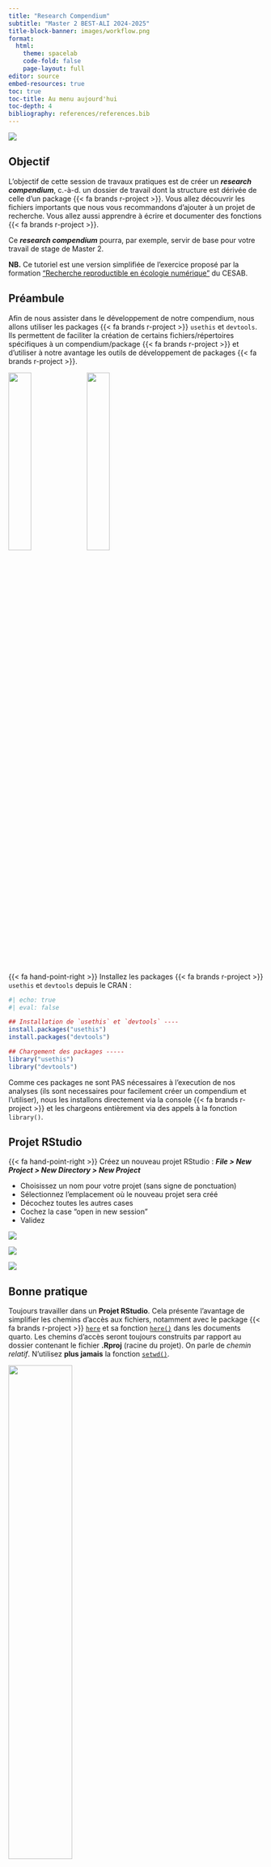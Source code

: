 ```yaml
---
title: "Research Compendium"
subtitle: "Master 2 BEST-ALI 2024-2025"
title-block-banner: images/workflow.png
format:
  html:
    theme: spacelab
    code-fold: false
    page-layout: full
editor: source
embed-resources: true
toc: true
toc-title: Au menu aujourd'hui
toc-depth: 4
bibliography: references/references.bib
---
```


![](images/workflow.png)

::: {.callout-note}
## Objectif

L'objectif de cette session de travaux pratiques est de créer un _**research compendium**_, c.-à-d. un 
dossier de travail dont la structure est dérivée de celle d'un package {{< fa brands r-project >}}.
Vous allez découvrir les fichiers importants que nous vous recommandons d'ajouter à 
un projet de recherche. Vous allez aussi apprendre à écrire et documenter des fonctions {{< fa brands r-project >}}.

Ce _**research compendium**_ pourra, par exemple, servir de base pour votre travail de stage de Master 2.
:::


**NB.** Ce tutoriel est une version simplifiée de l'exercice proposé par la formation ["Recherche reproductible en écologie numérique"](https://rdatatoolbox.github.io/) du CESAB.

## Préambule

Afin de nous assister dans le développement de notre compendium,
nous allons utiliser les packages {{< fa brands r-project >}} 
`usethis` et `devtools`. Ils permettent de faciliter la création de certains fichiers/répertoires
spécifiques à un compendium/package {{< fa brands r-project >}} et d'utiliser à notre avantage les outils de développement de packages {{< fa brands r-project >}}.

::: {layout-ncol=2}

![](images/usethis.png){width="30%"}
![](images/devtools.svg){width="30%"}

:::

{{< fa hand-point-right >}} Installez les packages {{< fa brands r-project >}} `usethis` et `devtools` depuis le CRAN :

```r
#| echo: true
#| eval: false

## Installation de `usethis` et `devtools` ----
install.packages("usethis")
install.packages("devtools")

## Chargement des packages -----
library("usethis")
library("devtools")
```


::: {.callout-note}

Comme ces packages ne sont PAS nécessaires à l'execution de nos analyses (ils sont necessaires pour facilement créer un compendium et l'utiliser), nous les installons directement via la console {{< fa brands r-project >}} et les chargeons entièrement via des appels à la fonction `library()`.

:::



## Projet RStudio

{{< fa hand-point-right >}}  Créez un nouveau projet RStudio : **_File > New Project > New Directory > New Project_**

- Choisissez un nom pour votre projet (sans signe de ponctuation)
- Sélectionnez l'emplacement où le nouveau projet sera créé
- Décochez toutes les autres cases
- Cochez la case "open in new session"
- Validez

::: {layout-ncol=3}

![](images/rstudio_new_project_1.png)

![](images/rstudio_new_project_2.png)

![](images/rstudio_new_project_3.png)

:::

::: {.callout-tip}
## Bonne pratique

Toujours travailler dans un **Projet RStudio**. Cela présente l'avantage de simplifier les chemins d'accès aux fichiers, notamment avec le package {{< fa brands r-project >}} [`here`](https://here.r-lib.org/) et sa fonction [`here()`](https://here.r-lib.org/reference/here.html) dans les documents quarto. Les chemins d'accès seront toujours construits par rapport au dossier contenant le fichier **.Rproj** (racine du projet). On parle de _chemin relatif_. N'utilisez **plus jamais** la fonction [`setwd()`](https://www.rdocumentation.org/packages/base/versions/3.6.2/topics/getwd).

:::

![](images/setwd_VS_rproj.png){width="50%" fig-align="center"}

## Fichier DESCRIPTION

Le fichier **DESCRIPTION** décrit les métadonnées du projet (titre, auteur, description, dépendances requises, etc.). C'est un des éléments essentiels d'un package {{< fa brands r-project >}}. Ici, nous allons le _détourner_ pour l'utiliser dans le cadre d'un compendium afin de bénéficier des outils de développement de packages {{< fa brands r-project >}}. Ajoutons ce fichier avec la fonction `use_description()` de `usethis`.

```r
#| echo: true
#| eval: false

## Ajout d'un fichier DESCRIPTION ----
usethis::use_description(check_name = FALSE)
```

::: {.callout-note}
Notez l'utilisation de `check_name = FALSE` pour pallier les problèmes liés aux restrictions imposées par le CRAN sur les caractères possibles dans les noms de package. 
:::

{{< fa hand-point-right >}} Remplissez les champs utiles du fichier **DESCRIPTION** (Title, Authors@R). Vous pourrez remplir le champ "Description" lorsque vous saurez ce que vous faites.

```
Package: basic_compendium
Title: What the Package Does (One Line, Title Case)
Version: 0.0.0.9000
Authors@R: 
    person("First", "Last", , "first.last@example.com", role = c("aut", "cre"),
           comment = c(ORCID = "YOUR-ORCID-ID"))
Description: What the package does (one paragraph).
License: `use_mit_license()`, `use_gpl3_license()` or friends to pick a
    license
Encoding: UTF-8
Roxygen: list(markdown = TRUE)
RoxygenNote: 7.3.1
```


::: {.callout-tip}
## Bonne pratique

Toujours ajouter un fichier **DESCRIPTION** à la racine du projet. Il permet de décrire le projet et ses auteurs. On le vera ensuite, il est indispensable pour lister les dépendances et les installer facilement.
:::


## Choix d'une Licence

Tout matériel partagé doit disposé d'une licence qui décrit ce qu'il est
possible de faire avec. Ainsi, nous vous recommandons d'ajouter **dès le début du projet** une licence. Pour trouver une licence appropriée à votre projet, rendez-vous, par exemple, sur cette page : <https://chooser-beta.creativecommons.org/>.

Ajoutons la licence [CC-by](https://usethis.r-lib.org/reference/licenses.html) à notre projet avec la fonction `usethis::use_ccby_license()`.

```r
#| echo: true
#| eval: false

## Ajout d'une licence ----
usethis::use_ccby_license()
```

Notez qu'un nouveau fichier a été créé : **LICENSE.md**. Celui-ci détaille le contenu de la license choisie et sera lu par GitHub. Regardez aussi le contenu du fichier **DESCRIPTION** : la section **_License_** a été mise à jour.


::: {.callout-tip}
## Bonne pratique

Toujours ajouter une **LICENSE** à un projet qui sera rendu public. Visitez le site [**creativecommons.org**](https://chooser-beta.creativecommons.org/) pour choisir la plus appropriée à votre projet.

{{< fa lightbulb >}}&nbsp; Si aucune licence n'est renseignée, votre projet est soumis aux règles de la
[No License](https://choosealicense.com/no-permission/) : aucune permission n'est accordée. En
d'autres termes, personne ne peut rien faire avec votre projet (pas d'utilisation, pas de modification, pas de partage, etc.).
:::

:::{.callout-note}

Vous pouvez utiliser le site [**creativecommons.org**](https://chooser-beta.creativecommons.org/) pour obtenir le code source d'un badge reflétant la licence associée à votre compendium :

<p xmlns:cc="http://creativecommons.org/ns#" >This work is licensed under <a href="https://creativecommons.org/licenses/by/4.0/?ref=chooser-v1" target="_blank" rel="license noopener noreferrer" style="display:inline-block;">CC BY 4.0<img style="height:22px!important;margin-left:3px;vertical-align:text-bottom;" src="https://mirrors.creativecommons.org/presskit/icons/cc.svg?ref=chooser-v1" alt=""><img style="height:22px!important;margin-left:3px;vertical-align:text-bottom;" src="https://mirrors.creativecommons.org/presskit/icons/by.svg?ref=chooser-v1" alt=""></a></p>

:::

## Ajout des répertoires

La prochaine étape consiste en la création de sous-répertoires, chacun ayant un rôle précis. Pour cela, utilisez la fonction `dir.create()`.


```r
#| echo: true
#| eval: false

## Ajout de sous-répertoires ----
reps <- c("data", "analyses", "R", "outputs")
lapply(reps, dir.create)

## Plus optimal que ----
# dir.create("data")
# dir.create("analyses")
# dir.create("R")
# dir.create("outputs")

```

::: {.callout-tip}
## Bonne pratique

Un [_**bon Research compendium**_](https://www.youtube.com/watch?v=QuGcoOJKXT8) sera composé de différents sous-répertoires, chacun destiné à accueillir un certain type de fichiers. Par ex. :

- le dossier **data/** contiendra toutes les données brutes nécessaires au projet

- le dossier **outputs/** contiendra tous les résultats générés par les analyses

- le dossier **R/** ne contiendra que des fonctions {{< fa brands r-project >}} (et leurs documentations)

- le dossier **analyses/** contiendra des scripts {{< fa brands r-project >}} (ou des fichiers `.qmd`) qui appeleront les fonctions {{< fa brands r-project >}}. Cette structure peut bien sûr être adaptée selon les besoins et la complexité du projet.

:::


## Données du compendium

Nous voilà fin prêt à travailler !


![](outputs/williams_natcom_2024.png){fig-align="center"}


Nous utiliserons les données associées à l'étude de @williams_deep_2024 dont voici le résumé :

> Biogeographic history can lead to variation in biodiversity across regions, but it remains unclear how the degree of biogeographic isolation among communities may lead to differences in biodiversity. Biogeographic analyses generally treat regions as discrete units, but species assemblages differ in how much biogeographic history they share, just as species differ in how much evolutionary history they share. Here, we use a continuous measure of biogeographic distance, phylobetadiversity, to analyze the influence of biogeographic isolation on the taxonomic and functional diversity of global mammal and bird assemblages. On average, biodiversity is better predicted by environment than by isolation, especially for birds. However, mammals in deeply isolated regions are strongly influenced by isolation; mammal assemblages in Australia and Madagascar, for example, are much less diverse than predicted by environment alone and contain unique combinations of functional traits compared to other regions. Neotropical bat assemblages are far more functionally diverse than Paleotropical assemblages, reflecting the different trajectories of bat communities that have developed in isolation over tens of millions of years. Our results elucidate how long-lasting biogeographic barriers can lead to divergent diversity patterns, against the backdrop of environmental determinism that predominantly structures diversity across most of the world.


Les auteurs explorent les patrons globaux de dissimilarité phylogénétique des mammifères et des oiseaux au regard de l'environnement et des barrières biogéographiques. Ici nos analyses seront simples, elles visent à apprendre à construire et utiliser un compendium : nous allons rapidement explorer et cartographier les patrons de richesse spécifique pour les oiseaux et les mammifères à l'échelle globale en nous appuyant sur des données générées par @williams_deep_2024.


{{< fa hand-point-right >}} Explorez rapidement les différentes sections de l'article et notez la présence des sections "Data availability" et "Code availability". Les auteurs expliquent comment obtenir les données de base qui soutiennent leurs analyses et fournissent un lien vers le *compendium* associé à leur article.

::: {.callout-note}

Vous pouvez télécharger l'article (en open access) dans un sous répertoire `references` pour y avoir accès facilement.

```r
#| echo: true
#| eval: false

## Ajout de sous-répertoires ----
reps <- c("data", "analyses", "R", "outputs", "references")
lapply(reps, dir.create, showWarnings = FALSE)

```

:::


{{< fa hand-point-right >}} Rendez-vous sur le [dépôt github](https://github.com/pwilliams0/Biogeography_and_global_diversity) associé à l'article, explorez le README et le contenu. Pensez-vous pouvoir reproduire (facilement) les analyses de @williams_deep_2024 à l'aide du compendium ?

{{< fa hand-point-right >}} Localisez les fichiers contenant les informations de richesse spécifique pour les oiseaux et les mammifères, notez leurs urls (attention à ne pas récupérer l'url de la page github qui affiche le fichier de données formaté, mais bien l'url du fichier -> bouton "Raw" en haut à droite).

{{< fa hand-point-right >}} Localisez aussi la couche "shapefile" qui correspond à la grille globale utilisée par les auteurs (attention le format "shp" est pénible, il y a plusieurs fichiers pour une seule couche vectorielle).

## Implémentation des fonctions

::: {.callout-note}
## Objectif

Dans cette partie nous allons écrire 2 fonctions {{< fa brands r-project >}} qui vont permettre de télécharger les fichiers de données hébergés sur le dépôt GitHub mentionné ci-dessus. Les fichiers seront enregistrés dans le dossier **data/**.
:::

### Création d'un fichier dans R/

Nous allons d'abord créer un fichier {{< fa brands r-project >}} dans lequel nous écrirons le code source de nos fonctions.

{{< fa hand-point-right >}} Utilisez la fonction [`usethis::use_r()`](https://usethis.r-lib.org/reference/use_r.html) pour créer un fichier `functions.R` dans le dossier **R/**.

```r
#| echo: true
#| eval: false

## Creation d'un fichier functions.R dans R/ --
usethis::use_r("functions")

```


### Écriture des fonctions

Nous allons tout d'abord utiliser la fonction [`utils::download.file()`](https://www.rdocumentation.org/packages/utils/versions/3.6.2/topics/download.file) pour développer un code qui télécharge les données de richesse spécifique pour les oiseaux :

```r
#| echo: true
#| eval: false

## File name ----
filename <- "bird_SR_cells.csv"

## GitHub directory URL ----
url <- "https://raw.githubusercontent.com/pwilliams0/Biogeography_and_global_diversity/refs/heads/main/Data/"

## Complete data source url ----
source_url <- paste0(url, filename)

## Destination ---- 
dest_dir  <- "data"
dest_path <- file.path(dest_dir, filename)

## Download file ----
utils::download.file(url      = source_url,
                     destfile = dest_path,
                     mode     = "wb")

```

::: {.callout-note}

- Ici nous déclarons le nom du fichier une seule fois et nous nous en servons pour créer l'url de la source des données `source_url` puis le chemin de destination du téléchargement `dest_path`.

- Notez l'utilisation de `paste0()` pour l'url et de `file.path` pour le chemin.

- Notez les commentaires et les indentations pour faciliter la lecture du code.

:::

Pour "transformer" ce code en fonction nous allons l'encapsuler dans une déclaration de fonction {{< fa brands r-project >}}, ici nous choisissons d'appeler la fonction `dl_bird_sr` (pour "download bird species richness") :

```r
#| echo: true
#| eval: false

dl_bird_sr <- function() {
  
  ## File name ----
  filename <- "bird_SR_cells.csv"
  
  ## GitHub directory URL ----
  url <- "https://raw.githubusercontent.com/pwilliams0/Biogeography_and_global_diversity/refs/heads/main/Data/"

  ## Complete file url ----
  file_url <- paste0(url, filename)
  
  ## Destination ---- 
  dest_dir  <- "data"
  dest_path <- file.path(dest_dir, filename)
  
  
  ## Download file ----
  utils::download.file(url      = file_url,
                       destfile = dest_path,
                       mode     = "wb")
  
  return(dest_path)
  
}
```


::: {.callout-note}

- Une fonction est un objet {{< fa brands r-project >}} comme les autres : on doit choisir son nom et on utilise le symbole d'attribution `<-` pour la déclarer.

- On utilise `return()` en fin de fonction pour retourner à l'utilisateur le résultat de la fonction. Ici on renvoit simplement le chemin de destination du téléchargement.

- Cette fonction n'a pas de *paramètres* (les parenthèses après `function` sont vides : `<- function()`) : aucune information n'est nécessaire à son fonctionnement, la fonction télécharge les données pour les oiseaux, c'est tout.

:::

Nous allons éxecuter notre fonction. Il faut d'abord la rendre disponible à l'utilisation.

{{< fa hand-point-right >}} pour cela il suffit de sélectioner sa définition et de la charger dans la console `ctrl + entrée`.

{{< fa hand-point-right >}} Observez votre environnement, la fonction apparaît.

pour éxecuter la fonction il suffit de l'appeler dans la console :

```r
#| echo: true
#| eval: false

dl_bird_sr()

```

Plutôt que de créer une deuxième fonction pour les mammifères nous allons modifier notre fonction pour avoir le choix entre plusieurs fichiers à télécharger (par exemple la richesse spécifique des oiseaux OU celle des mammifères).

{{< fa bulb >}} Nous pouvons ajouter un *paramètre* à notre fonction. Le paramètre devra être renseigné à l'utilisation et sa valeur sera observée par le code de la fonction pour choisir quel fichier télécharger :


```r
#| echo: true
#| eval: false

download_sr <- function(taxon) {
  
  ## Inform about the data being dowloaded
  message("# ---- Downloading data for taxon: ", taxon)
  
  ## File name ----
  if (taxon == "bird") filename <- "bird_SR_cells.csv"
  if (taxon == "mamm") filename <- "mamm_SR_cells.csv"
  
  ## GitHub directory URL ----
  url <- "https://raw.githubusercontent.com/pwilliams0/Biogeography_and_global_diversity/refs/heads/main/Data/"

  ## Complete file url ----
  file_url <- paste0(url, filename)
  
  ## Destination ---- 
  dest_dir  <- "data"
  dest_path <- file.path(dest_dir, filename)
  
  
  ## Download file ----
  utils::download.file(url      = file_url,
                       destfile = dest_path,
                       mode     = "wb")
  
  return(dest_path)
  
}
```

::: {.callout-note}

- Le nom de la fonction à changé ...

- On utilise `if ()` pour observer la valeur de `taxon` renseignée par l'utilisateur.

- On utilise `==` pour tester l'égalité de 2 valeurs (`!=`, `<`, `<=`, `>`, `>=` pour les autres comapraisons)

- On devra obligatoirement renseigner une valeur pour `taxon` lors de l'utilisation de la fonction. Sinon elle ne saura pas quel fichier télécharger : `download_sr(taxon = "bird")` ou `download_sr(taxon = "mamm")`.

- Si on ne renseigne pas de valeur pour `taxon` ou si on reseigne une valeur différente de `"bird"` ou `"mamm"`, alors la fonction échoue et renvoit un message d'erreur. C'est une bonne chose !

:::

Nous allons utiliser cette fonction plus tard, patience. En attendant nettoyons notre environnement car la bonne pratique est de charger les fonctions via un autre mécanisme que nous verrons plus tard.


```r
#| echo: true
#| eval: false

rm(dl_bird_sr)

rm(download_sr)

```

::: {.callout-tip}
## Bonne pratique

**Ecrivez des fonctions** : on parle de _Factorisation de code_. Cela rendra votre code plus clair et plus facilement réutilisable. Placez toujours vos fonctions {{< fa brands r-project >}} dans le dossier **R/**. Si vous utilisez des fonctions de dépendances externes, priviligiez cette écriture : `package::fonction()`.
:::

{{< fa hand-point-right >}} Écrivez une fonction `dl_grid_cells` qui télécharge les fichiers "shapefile" de la grille globale.

## Documentation 

Maintenant, documentez votre/vos fonctions. C'est **essentiel !** Pour cela,
ajoutez un entête [**roxygen2**](https://roxygen2.r-lib.org/articles/roxygen2.html) à vos fonctions. Cette syntaxe permet de documenter efficacement toute fonction {{< fa brands r-project >}}.

Cette entête devra contenir (a minima) un titre, une description de chaque argument et le retour de la fonction.

{{< fa lightbulb >}} Pour ajouter une entête **roxygen2** à une fonction existente utlisez le menu **_Code > Insert Roxygen Skeleton_**.

**Proposition de documentation** (explorez)


```r
#| echo: true
#| eval: false

#' Download Species Richness Data from Williams et al. 2024
#'
#' @param taxon (bird, mamm) the taxon for which data are downloaded
#' 
#' @return the path to the downloaded file
#' @export
#'
download_sr <- function(taxon) { ... }
```


**Optionnel :** transpilez vos entêtes **roxygen2** en fichiers `.Rd`, seuls fichiers acceptés par {{< fa brands r-project >}} pour documenter des fonctions. Ces fichiers `.Rd` seront stockés dans le dossier **man/**.

```r
#| echo: true
#| eval: false

## Génération de la doc ----
devtools::document()
```

L'aide de votre fonction est maintenant accessible via `?nom_fonction`.


::: {.callout-tip}
## Bonne pratique

Pensez aux autres (et au vous du futur) : **documentez toujours** votre code. Un code sans documentation est inutile. Utilisez les entêtes **roxygen2** pour documenter vos fonctions {{< fa brands r-project >}}, de simples commentaires pour documenter du code et des `README` pour tout le reste.
:::


## Ajout des dépendances 

Nos fonctions contiennent une dépendance à un package externe : [`utils`](https://www.rdocumentation.org/packages/utils/versions/3.6.2). Nous devons ajouter cette dépendance au fichier **DESCRIPTION**. Pour cela, nous allons utiliser la fonction `usethis::use_package()`.

```r
#| echo: true
#| eval: false

## Ajout de dépendances ----
usethis::use_package("utils")
```

Regardez le contenu du fichier **DESCRIPTION**. Par défaut, les packages requis sont listés sous le tag **_Imports_**. Ainsi, pour utiliser une fonction externe, il faudra l'appeler par `package::fonction()`.

Si vous remplacer le tag **_Imports_** par **_Depends_** (`?usethis::use_package()`), l'utilisation de la fonction [`devtools::load_all()`](https://www.rdocumentation.org/packages/devtools/versions/2.4.5/topics/load_all) (voir plus bas) aura le même effet qu'un [`library()`](https://www.rdocumentation.org/packages/base/versions/3.6.2/topics/library) et vous pourrez utiliser une fonction externe par `fonction()`. C'est pratique pour les packages comme `ggplot2` qui demande de nombreux appels à leurs fonctions pour réaliser une tâche.

```r
#| echo: true
#| eval: false

## Ajout de dépendances ----
usethis::use_package("ggplot2", type = "Depends")
```

::: {.callout-tip}
## Bonne pratique

Listez toujours les **packages requis dans le fichier DESCRIPTION**. Ainsi, vous centralisez la liste des packages requis en un seul endroit.

En plus de la description du projet, il permet de lister les packages dont le projet dépend (tags **_Imports_**, **_Depends_** et **_Remotes_**). Avec ce fichier, plus besoin d'utiliser les fonctions [`install.packages()`](https://www.rdocumentation.org/packages/utils/versions/3.6.2/topics/install.packages) et [`library()`](https://www.rdocumentation.org/packages/base/versions/3.6.2/topics/library). 

Elles seront remplacées respectivement par [`devtools::install_deps()`](https://www.rdocumentation.org/packages/devtools/versions/2.4.5/topics/install_deps) et [`devtools::load_all()`](https://www.rdocumentation.org/packages/devtools/versions/2.4.5/topics/load_all).

J'ai besoin d'un nouveau package pour mes analyses, j'utilise **toujours** la procédure suivante :

- je renseigne le package dans DESCRIPTION

- j'execute `devtools::install_deps()` pour l'installer

- j'execute `devtools::load_all()` si j'utilise le champ "Depends" pour pouvoir utliser les fonctions du package (c'est mal), sinon j'utilise (toujours) `package::fonction`.

:::

## Chargement du projet 

Maintenant que notre compendium contient les éléments clés d'un package {{< fa brands r-project >}}, c.-à-d. un fichier **DESCRIPTION** et un répertoire **R/**, nous pouvons utiliser les outils de développement des packages {{< fa brands r-project >}}.

Les fonctions {{< fa brands r-project >}} stockées dans le dossier **R/** doivent être chargées avec la fonction [`devtools::load_all()`](https://www.rdocumentation.org/packages/devtools/versions/2.4.5/topics/load_all).

Cette fonction vient remplacer la fonction [`source()`](https://www.rdocumentation.org/packages/base/versions/3.6.2/topics/source) (et la fonction [`library()`](https://www.rdocumentation.org/packages/base/versions/3.6.2/topics/library) si les packages requis sont listés sous le tag **_Depends_** dans le fichier **DESCRIPTION**).

Après chaque modification d'une fonction {{< fa brands r-project >}}, n'oubliez pas d'exécuter la fonction [`devtools::load_all()`](https://www.rdocumentation.org/packages/devtools/versions/2.4.5/topics/load_all).


Essayez ces deux fonctions.

```r
#| echo: true
#| eval: false

## Installation des packages manquants ----
devtools::install_deps()

## Chargement des packages et fonctions R ----
devtools::load_all()
```

::: {.callout-tip}
## Bonne pratique

Avec un dossier **R/**, vous pouvez utiliser la fonction [`devtools::load_all()`](https://www.rdocumentation.org/packages/devtools/versions/2.4.5/topics/load_all) (chargement du projet) au lieu de [`library()`](https://www.rdocumentation.org/packages/base/versions/3.6.2/topics/library) et [`source()`](https://www.rdocumentation.org/packages/base/versions/3.6.2/topics/source).

:::


## Appel aux fonctions 

Jusqu'à présent, nous n'avons fait que définir des fonctions {{< fa brands r-project >}}, mais nous ne les avons pas exécutées. Nous allons créer notre premier script {{< fa brands r-project >}} dans le dossier **analyses/**. Celui-ci aura pour objectif d'appeler les fonctions {{< fa brands r-project >}} définies précédemment pour télécharger les données.

Créez un nouveau script {{< fa brands r-project >}} comme suit et éditez-le: 

```r
#| echo: true
#| eval: false

## Ajout d'un script R ----
utils::file.edit("analyses/download-data.R")
```


**Proposition de contenu**


```r
#| echo: true
#| eval: false

# Download project raw data
#
# This script will download bird and mammal species richness data and the global grid
# from Williams et al. 2024. The files will be stored in `data/`.
# 
# All functions used in the script have been developed for this project
# and can be found in the folder R/.
#
# Jane Doe <jane.doe@mail.me>

## Download SR data ----

### birds
download_sr("bird")

### mammals
download_sr("mamm")

## Download the global grid ----
dl_grid_cells()

```


## Ajout d'un make.R 

Afin d'automatiser notre projet, nous allons créer un script {{< fa brands r-project >}} à la racine du projet. Nous l'appelerons, par convention, **make.R**. Celui-ci aura deux objectifs : 1) mettre en place le projet et 2) exécuter le projet. L'idée est de n'exécuter que ce script.

{{< fa hand-point-right >}} Créez un fichier `make.R` à la racine du projet, placez-y une entête informative (le nom du compendium, le nom du fichier, votre email). Placez-y aussi les appels à `devtools::install_deps()` pour installer les dépendences et `devtools::load_all()` pour charger les fonctions que vous avez écrites.


```r
#| echo: true
#| eval: false

## Ajout du make ----
utils::file.edit("make.R")
```


Contenu du make.R :

```r
#| echo: true
#| eval: false

############################################################
# Basic Compendium
# francois.guilhaumon@ird.fr
# make.R
############################################################

# create directories ----
reps <- c("data", "analyses", "R", "outputs", "references")
lapply(reps, dir.create, showWarnings = FALSE)

# install the project dependencies listed in DESCRIPTION ----
devtools::install_deps()

# load the project functions ----
devtools::load_all()

```


::: {.callout-tip}
## Bonne pratique

Un **fichier make.R** placé à la racine du projet permet de facilement mettre en place le projet (installation et chargement des packages requis et des fonctions {{< fa brands r-project >}}) et d'exécuter les différentes analyses de manière séquentielle (en sourçant les scripts {{< fa brands r-project >}} qui appellent eux-même les fonctions {{< fa brands r-project >}}). C'est la **porte d'entrée des analyses**.

:::

{{< fa hand-point-right >}} Finalement, ajoutez une ligne dans le fichier **make.R** qui permettra d'exécuter le script {{< fa brands r-project >}} `analyses/download-data.R`.
Utilisez la fonction [`source()`](https://www.rdocumentation.org/packages/base/versions/3.6.2/topics/source) pour cela.


```r
#| echo: true
#| eval: false

############################################################
# Basic Compendium
# francois.guilhaumon@ird.fr
# make.R
############################################################

# install the project dependencies listed in DESCRIPTION ----
devtools::install_deps()

# load the project functions ----
devtools::load_all()

# download the project data ----
source("analyses/download-data.R")

```

Pour charger le projet et lancer les analyses, il suffit d'exécuter ce fichier **make.R**.


::: {.callout-tip}
## Bonne pratique

Le dossier **analyses/** contient les scripts {{< fa brands r-project >}} qui appellent les fonctions {{< fa brands r-project >}} stockées dans le dossier **R/**. Il peut être ignoré dans le cas de simples analyses. Le code de l'analyse devra alors se trouver dans le **make.R**. A contrario, dans le cas d'analyses complexes, n'hésitez pas à multiplier les scripts {{< fa brands r-project >}} (plutôt que d'avoir un seul gros script).
:::

## Ajout d'un README 

Un jour, sûrement, vous verrez comment envoyer ce projet sur GitHub. Pour l'instant, nous allons légèrement anticiper et ajouter un `README` à notre compendium. Ce sera la **vitrine du projet**. Les rôles d'un `README` sont : 1) de présenter le projet, 2) d'expliquer son contenu, et 3) d'expliquer comment l'installer et l'utiliser.

Pour cela, vous allez ajouter un `README.md` (fichier **Markdown**) à la racine de votre projet.

```r
#| echo: true
#| eval: false

## Ajout d'un README ----
utils::file.edit("README.md")
```


```

# Basic Compendium

This commpendium takes as example the data associated with the study of Williams et al. (2024) to exemplify the structure of a basic research compendium:
  
>  Williams, P.J., Zipkin, E.F. & Brodie, J.F. Deep biogeographic barriers explain divergent global vertebrate communities. Nat Commun 15, 2457 (2024). https://doi.org/10.1038/s41467-024-46757-z

## Usage

The analyses can be run by executing the commands in [make.R](make.R).

[ ... ]

```

::: {.callout-important}
N'oubliez pas aussi d'éditer les sections **_Title_** et **_Description_** du fichier **DESCRIPTION**.

:::

::: {.callout-tip}
## Bonne pratique

Ajoutez un **README** à votre projet afin d'aider l'utilisateur à comprendre votre projet. 
:::


## Crédits

L'exercice de la formation ["Recherche reproductible en écologie numérique"](https://rdatatoolbox.github.io/) du CESAB à été créé par [Nicolas Casajus](https://nicolascasajus.fr/). Les illustrations ont été créées par [Allison_horst](https://https://allisonhorst.com/).



